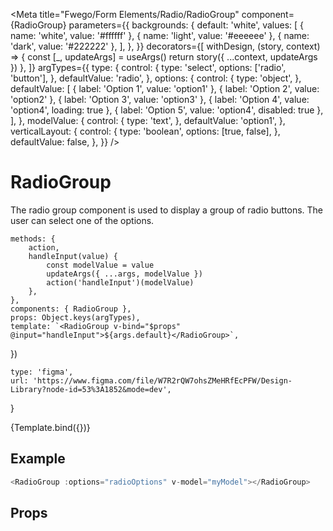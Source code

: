 

<Meta
    title="Fwego/Form Elements/Radio/RadioGroup"
    component={RadioGroup}
    parameters={{
        backgrounds: {
            default: 'white',
            values: [
                { name: 'white', value: '#ffffff' },
                { name: 'light', value: '#eeeeee' },
                { name: 'dark', value: '#222222' },
            ],
        },
    }}
    decorators={[
        withDesign,
        (story, context) => {
            const [_, updateArgs] = useArgs()
            return story({ ...context, updateArgs })
        },
    ]}
    argTypes={{
        type: {
            control: {
                type: 'select',
                options: ['radio', 'button'],
            },
            defaultValue: 'radio',
        },
        options: {
            control: {
                type: 'object',
            },
            defaultValue: [
                { label: 'Option 1', value: 'option1' },
                { label: 'Option 2', value: 'option2' },
                { label: 'Option 3', value: 'option3' },
                { label: 'Option 4', value: 'option4', loading: true },
                { label: 'Option 5', value: 'option4', disabled: true },
            ],
        },
        modelValue: {
            control: {
                type: 'text',
            },
            defaultValue: 'option1',
        },
        verticalLayout: {
            control: {
                type: 'boolean',
                options: [true, false],
            },
            defaultValue: false,
        },
    }}
/>

# RadioGroup

The radio group component is used to display a group of radio buttons. The user can select one of the options.

    methods: {
        action,
        handleInput(value) {
            const modelValue = value
            updateArgs({ ...args, modelValue })
            action('handleInput')(modelValue)
        },
    },
    components: { RadioGroup },
    props: Object.keys(argTypes),
    template: `<RadioGroup v-bind="$props" @input="handleInput">${args.default}</RadioGroup>`,
})

    type: 'figma',
    url: 'https://www.figma.com/file/W7R2rQW7ohsZMeHRfEcPFW/Design-Library?node-id=53%3A1852&mode=dev',
}

<Canvas>
    <Story
        name="RadioGroup"
        parameters={{
            design: config(designConfig),
        }}
    >
        {Template.bind({})}
    </Story>
</Canvas>

## Example

```javascript
<RadioGroup :options="radioOptions" v-model="myModel"></RadioGroup>
```

## Props

<Props of={Radio} />
